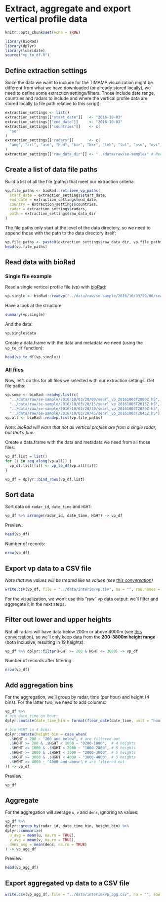 # Extract, aggregate and export vertical profile data {#extract_vp}

```r
knitr::opts_chunk$set(echo = TRUE)
```

```r
library(bioRad)
library(dplyr)
library(lubridate)
source("vp_to_df.R")
```

## Define extraction settings

Since the data we want to include for the TIMAMP visualization might be different from what we have downloaded (or already stored locally), we need to define some extraction settings/filters. Those include date range, countries and radars to include and where the vertical profile data are stored locally (a file path relative to this script):

```r
extraction_settings <- list()
extraction_settings[["start_date"]]   <- "2016-10-03"
extraction_settings[["end_date"]]     <- "2016-10-03"
extraction_settings[["countries"]]    <- c(
  "se"
)
extraction_settings[["radars"]]       <- c(
  "ang", "arl", "ase", "hud", "kir", "kkr", "lek", "lul", "osu", "ovi", "var", "vil"
)
extraction_settings[["raw_data_dir"]] <- "../data/raw/se-sample/" # Needs a trailing slash!
```

## Create a list of data file paths

Build a list of all the file (paths) that meet our extraction criteria:

```r
vp.file_paths <- bioRad::retrieve_vp_paths(
  start_date = extraction_settings$start_date,
  end_date = extraction_settings$end_date,
  country = extraction_settings$countries,
  radar = extraction_settings$radars,
  path = extraction_settings$raw_data_dir
)
```

The file paths only start at the level of the data directory, so we need to append those with the path to the data directory itself:

```r
vp.file_paths <- paste0(extraction_settings$raw_data_dir, vp.file_paths)
head(vp.file_paths)
```

## Read data with bioRad

### Single file example

Read a single vertical profile file (vp) with [bioRad](https://github.com/adokter/bioRad):

```r
vp.single <- bioRad::readvp("../data/raw/se-sample/2016/10/03/20/00/searl_vp_20161003T2000Z.h5")
```

Have a look at the structure:

```r
summary(vp.single)
```

And the data:

```r
vp.single$data
```

Create a data.frame with the data and metadata we need (using the `vp_to_df` function):

```r
head(vp_to_df(vp.single))
```

### All files

Now, let's do this for all files we selected with our extraction settings. Get file paths:

```r
vp.some <- bioRad::readvp.list(c(
  "../data/raw/se-sample/2016/10/03/20/00/searl_vp_20161003T2000Z.h5",
  "../data/raw/se-sample/2016/10/03/20/15/searl_vp_20161003T2015Z.h5",
  "../data/raw/se-sample/2016/10/03/20/30/searl_vp_20161003T2030Z.h5",
  "../data/raw/se-sample/2016/10/03/20/45/searl_vp_20161003T2045Z.h5"))
vp.all <- bioRad::readvp.list(vp.file_paths)
```

_Note: bioRad will warn that not all vertical profiles are from a single radar, but that's fine._

Create a data.frame with the data and metadata we need from all those files:

```r
vp_df.list = list()
for (i in seq_along(vp.all)) {
  vp_df.list[[i]] <- vp_to_df(vp.all[[i]])
}

vp_df = dplyr::bind_rows(vp_df.list)
```

## Sort data

Sort data on `radar_id`, `date_time` and `HGHT`:

```r
vp_df %>% arrange(radar_id, date_time, HGHT) -> vp_df
```

Preview:

```r
head(vp_df)
```

Number of records:

```r
nrow(vp_df)
```

## Export vp data to a CSV file

_Note that `NaN` values will be treated like `NA` values (see [this conversation](https://github.com/enram/timamp-etl/issues/10#issuecomment-302235736))_

```r
write.csv(vp_df, file = "../data/interim/vp.csv", na = "", row.names = FALSE)
```

For the visualization, we won't use this "raw" vp data output: we'll filter and aggregate it in the next steps.

## Filter out lower and upper heights

Not all radars will have data below 200m or above 4000m (see [this conversation]( https://github.com/enram/timamp-etl/issues/9)), so we'll only keep data from the **200-3800m height range** (both inclusive, resulting in 19 heights):

```r
vp_df %>% dplyr::filter(HGHT >= 200 & HGHT <= 3800) -> vp_df
```

Number of records after filtering:

```r
nrow(vp_df)
```

## Add aggregation bins

For the aggregation, we'll group by radar, time (per hour) and height (4 bins). For the latter two, we need to add columns:

```r
vp_df %>%
# bin date_time on hour:
dplyr::mutate(date_time_bin = format(floor_date(date_time, unit = "hour"), "%Y%m%d %H%M")) %>%

# bin HGHT in 4 bins:
dplyr::mutate(height_bin = case_when(
  .$HGHT < 200 ~ "200 and below", # are filtered out
  .$HGHT >= 200 & .$HGHT < 1000 ~ "0200-1000",  # 4 heights
  .$HGHT >= 1000 & .$HGHT < 2000 ~ "1000-2000", # 5 heights
  .$HGHT >= 2000 & .$HGHT < 3000 ~ "2000-3000", # 5 heights
  .$HGHT >= 3000 & .$HGHT < 4000 ~ "3000-4000", # 5 heights
  .$HGHT >= 4000 ~ "4000 and above" # are filtered out
)) -> vp_df
```

Preview:

```r
vp_df
```

## Aggregate

For the aggregation will average `u`, `v` and `dens`, ignoring `NA` values:

```r
vp_df %>%
dplyr::group_by(radar_id, date_time_bin, height_bin) %>%
dplyr::summarize(
  u_avg = mean(u, na.rm = TRUE), 
  v_avg = mean(v, na.rm = TRUE), 
  dens_avg = mean(dens, na.rm = TRUE)
) -> vp_agg_df
```

Preview:

```r
head(vp_agg_df)
```

## Export aggregated vp data to a CSV file

```r
write.csv(vp_agg_df, file = "../data/interim/vp_agg.csv", na = "", row.names = FALSE)
```
